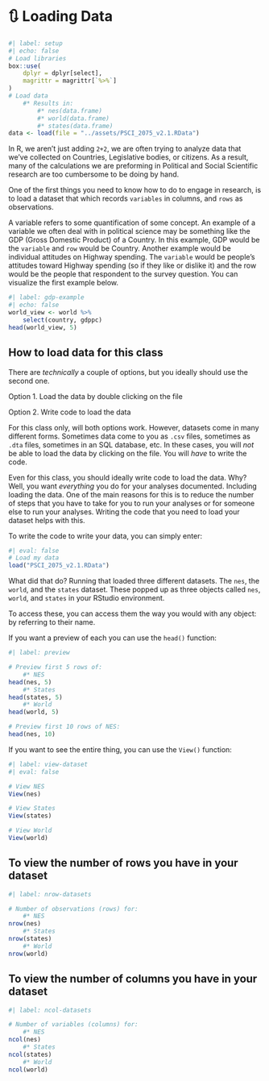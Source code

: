 # 🔃 Loading Data {#sec-loading-data}

```{r}
#| label: setup
#| echo: false
# Load libraries
box::use(
    dplyr = dplyr[select],
    magrittr = magrittr[`%>%`]
)
# Load data
    #* Results in:
        #* nes(data.frame)
        #* world(data.frame)
        #* states(data.frame)
data <- load(file = "../assets/PSCI_2075_v2.1.RData")
```

In R, we aren't just adding `2+2`, we are often trying to analyze data that we've collected on Countries, Legislative bodies, or citizens. As a result, many of the calculations we are preforming in Political and Social Scientific research are too cumbersome to be doing by hand.

One of the first things you need to know how to do to engage in research, is to load a dataset that which records `variables` in columns, and `rows` as observations. 

A variable refers to some quantification of some concept. An example of a variable we often deal with in political science may be something like the GDP (Gross Domestic Product) of a Country. In this example, GDP would be the `variable` and `row` would be Country. Another example would be individual attitudes on Highway spending. The `variable` would be people's attitudes toward Highway spending (so if they like or dislike it) and the row would be the people that respondent to the survey question. You can visualize the first example below.

```{r}
#| label: gdp-example
#| echo: false
world_view <- world %>%
    select(country, gdppc)
head(world_view, 5)
```

## How to load data for this class

There are *technically* a couple of options, but you ideally should use the second one.

Option 1. Load the data by double clicking on the file

Option 2. Write code to load the data

For this class only, will both options work. However, datasets come in many different forms. Sometimes data come to you as `.csv` files, sometimes as `.dta` files, sometimes in an SQL database, etc. In these cases, you will *not* be able to load the data by clicking on the file. You will *have* to write the code.

Even for this class, you should ideally write code to load the data. Why? Well, you want *everything* you do for your analyses documented. Including loading the data. One of the main reasons for this is to reduce the number of steps that you have to take for you to run your analyses or for someone else to run your analyses. Writing the code that you need to load your dataset helps with this.

To write the code to write your data, you can simply enter:

```{r}
#| eval: false
# Load my data
load("PSCI_2075_v2.1.RData")
```

What did that do? Running that loaded three different datasets. The `nes`, the `world`, and the `states` dataset. These popped up as three objects called `nes`, `world`, and `states` in your RStudio environment.

To access these, you can access them the way you would with any object: by referring to their name.

If you want a preview of each you can use the `head()` function:

```{r}
#| label: preview

# Preview first 5 rows of:
    #* NES
head(nes, 5)
    #* States
head(states, 5)
    #* World
head(world, 5)

# Preview first 10 rows of NES:
head(nes, 10)
```

If you want to see the entire thing, you can use the `View()` function:

```{r}
#| label: view-dataset
#| eval: false

# View NES
View(nes)

# View States
View(states)

# View World
View(world)
```

## To view the number of rows you have in your dataset

```{r}
#| label: nrow-datasets

# Number of observations (rows) for:
    #* NES
nrow(nes)
    #* States
nrow(states)
    #* World
nrow(world)
```

## To view the number of columns you have in your dataset

```{r}
#| label: ncol-datasets

# Number of variables (columns) for:
    #* NES
ncol(nes)
    #* States
ncol(states)
    #* World
ncol(world)
```